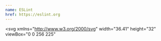 ```yaml
---
name: ESLint
href: https://eslint.org
---
```


<svg
  xmlns="http://www.w3.org/2000/svg"
  width="36.41"
  height="32"
  viewBox="0 0 256 225"
>
  <path
    fill="#8080F2"
    d="m77.965 80.568l48.57-28.042a3.929 3.929 0 0 1 3.93 0l48.57 28.042A3.932 3.932 0 0 1 181 83.971v56.084c0 1.403-.75 2.7-1.965 3.403l-48.57 28.042a3.929 3.929 0 0 1-3.93 0l-48.57-28.042A3.931 3.931 0 0 1 76 140.055V83.97c.001-1.404.75-2.7 1.965-3.403"
  />
  <path
    fill="#4B32C3"
    d="M254.417 107.417L196.323 6.35C194.213 2.696 190.315 0 186.095 0H69.906c-4.22 0-8.12 2.696-10.23 6.35L1.583 107.194c-2.11 3.655-2.11 8.268 0 11.923l58.093 100.239c2.11 3.654 6.01 5.522 10.23 5.522h116.188c4.22 0 8.119-1.812 10.228-5.467l58.094-100.402c2.112-3.653 2.112-7.938 0-11.592Zm-48.105 48.6c0 1.485-.894 2.86-2.182 3.604l-73.999 42.693a4.21 4.21 0 0 1-4.186 0l-74.056-42.693c-1.287-.744-2.188-2.118-2.188-3.605V70.628c0-1.487.888-2.86 2.176-3.604l73.995-42.694a4.202 4.202 0 0 1 4.185 0l74.06 42.694c1.289.744 2.195 2.117 2.195 3.604v85.388Z"
  />
</svg>

